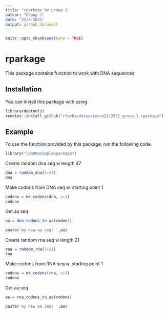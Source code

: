 ```yaml
---
title: "rparkage by group 1"
author: "Group 1"
date: "22/3-2021"
output: github_document
---
```


```r
knitr::opts_chunk$set(echo = TRUE)
```

# rparkage
This package contains function to work with DNA sequences

## Installation
You can install this package with using

```r
library(devtools)
remotes::install_github("rforbiodatascience21/2021_group_1_rpackage")
```
## Example
To use the function provided by this package, run the following code.

```r
library("lab08aSimpleRpackage")
```
Create random dna seq w length 47

```r
dna = random_dna(l=47)
dna
```

Make codons from DNA seq w. starting point 1

```r
codons = mk_codons(dna, s=1)
codons
```

Get aa seq

```r
aa = dna_codons_to_aa(codons)

paste('my new aa seq: ',aa)
```

Create random rna seq w length 21

``` r
rna = random_rna(l=21)
rna
```

Make codons from RNA seq w. starting point 1

```r
codons = mk_codons(rna, s=1)
codons
```

Get aa seq

```r
aa = rna_codons_to_aa(codons)

paste('my new aa seq: ',aa)
```

